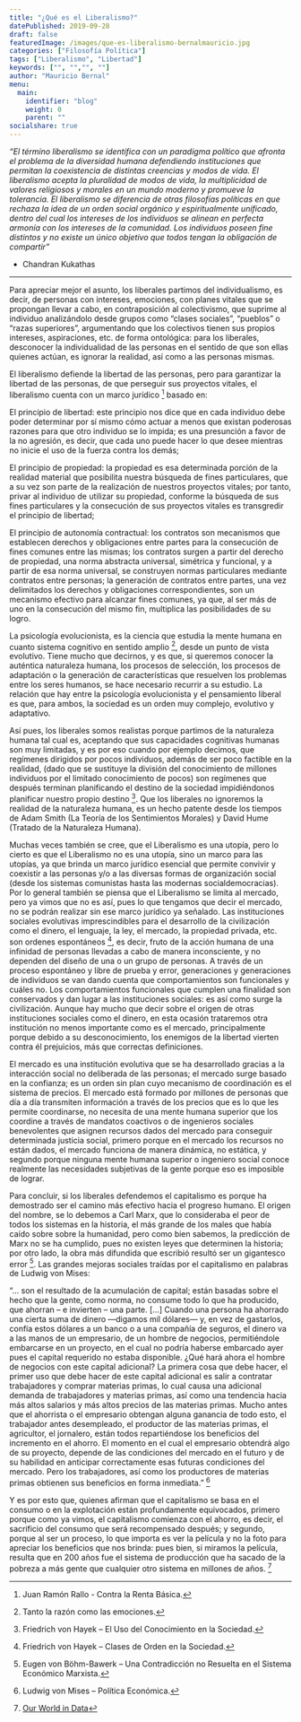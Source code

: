 ```yaml
---
title: "¿Qué es el Liberalismo?"
datePublished: 2019-09-28
draft: false
featuredImage: /images/que-es-liberalismo-bernalmauricio.jpg
categories: ["Filosofía Política"]
tags: ["Liberalismo", "Libertad"]
keywords: ["", "","", ""]
author: "Mauricio Bernal"
menu:
  main:
    identifier: "blog"
    weight: 0 
    parent: ""
socialshare: true
---
```


*“El término liberalismo se identifica con un paradigma político que afronta el problema de la diversidad humana defendiendo instituciones que permitan la coexistencia de distintas creencias y modos de vida. El liberalismo acepta la pluralidad de modos de vida, la multiplicidad de valores religiosos y morales en un mundo moderno y promueve la tolerancia. El liberalismo se diferencia de otras filosofías políticas en que rechaza la idea de un orden social orgánico y espiritualmente unificado, dentro del cual los intereses de los individuos se alinean en perfecta armonía con los intereses de la comunidad. Los individuos poseen fine distintos y no existe un único objetivo que todos tengan la obligación de compartir”*

- Chandran Kukathas

--- 

Para apreciar mejor el asunto, los liberales partimos del individualismo, es decir, de personas con intereses, emociones, con planes vitales que se propongan llevar a cabo, en contraposición al colectivismo, que suprime al individuo analizándolo desde grupos como “clases sociales”, “pueblos” o “razas superiores”, argumentando que los colectivos tienen sus propios intereses, aspiraciones, etc. de forma ontológica: para los liberales, desconocer la individualidad de las personas en el sentido de que son ellas quienes actúan, es ignorar la realidad, así como a las personas mismas.

El liberalismo defiende la libertad de las personas, pero para garantizar la libertad de las personas, de que perseguir sus proyectos vitales, el liberalismo cuenta con un marco jurídico [^1] basado en:

El principio de libertad: este principio nos dice que en cada individuo debe poder determinar por sí mismo cómo actuar a menos que existan poderosas razones para que otro individuo se lo impida; es una presunción a favor de la no agresión, es decir, que cada uno puede hacer lo que desee mientras no inicie el uso de la fuerza contra los demás;

El principio de propiedad: la propiedad es esa determinada porción de la realidad material que posibilita nuestra búsqueda de fines particulares, que a su vez son parte de la realización de nuestros proyectos vitales; por tanto, privar al individuo de utilizar su propiedad, conforme la búsqueda de sus fines particulares y la consecución de sus proyectos vitales es transgredir el principio de libertad;

El principio de autonomía contractual: los contratos son mecanismos que establecen derechos y obligaciones entre partes para la consecución de fines comunes entre las mismas; los contratos surgen a partir del derecho de propiedad, una norma abstracta universal, simétrica y funcional, y a partir de esa norma universal, se construyen normas particulares mediante contratos entre personas; la generación de contratos entre partes, una vez delimitados los derechos y obligaciones correspondientes, son un mecanismo efectivo para alcanzar fines comunes, ya que, al ser más de uno en la consecución del mismo fin, multiplica las posibilidades de su logro.

La psicología evolucionista, es la ciencia que estudia la mente humana en cuanto sistema cognitivo en sentido amplio [^2], desde un punto de vista evolutivo. Tiene mucho que decirnos, y es que, si queremos conocer la auténtica naturaleza humana, los procesos de selección, los procesos de adaptación o la generación de características que resuelven los problemas entre los seres humanos, se hace necesario recurrir a su estudio. La relación que hay entre la psicología evolucionista y el pensamiento liberal es que, para ambos, la sociedad es un orden muy complejo, evolutivo y adaptativo.

Así pues, los liberales somos realistas porque partimos de la naturaleza humana tal cual es, aceptando que sus capacidades cognitivas humanas son muy limitadas, y es por eso cuando por ejemplo decimos, que regímenes dirigidos por pocos individuos, además de ser poco factible en la realidad, (dado que se sustituye la división del conocimiento de millones individuos por el limitado conocimiento de pocos) son regímenes que después terminan planificando el destino de la sociedad impidiéndonos planificar nuestro propio destino [^3]. Que los liberales no ignoremos la realidad de la naturaleza humana, es un hecho patente desde los tiempos de Adam Smith (La Teoría de los Sentimientos Morales) y David Hume (Tratado de la Naturaleza Humana).

Muchas veces también se cree, que el Liberalismo es una utopía, pero lo cierto es que el Liberalismo no es una utopía, sino un marco para las utopías, ya que brinda un marco jurídico esencial que permite convivir y coexistir a las personas y/o a las diversas formas de organización social (desde los sistemas comunistas hasta las modernas socialdemocracias). Por lo general también se piensa que el Liberalismo se limita al mercado, pero ya vimos que no es así, pues lo que tengamos que decir el mercado, no se podrán realizar sin ese marco jurídico ya señalado. Las instituciones sociales evolutivas imprescindibles para el desarrollo de la civilización como el dinero, el lenguaje, la ley, el mercado, la propiedad privada, etc. son ordenes espontáneos [^4], es decir, fruto de la acción humana de una infinidad de personas llevadas a cabo de manera inconsciente, y no dependen del diseño de una o un grupo de personas. A través de un proceso espontáneo y libre de prueba y error, generaciones y generaciones de individuos se van dando cuenta que comportamientos son funcionales y cuáles no. Los comportamientos funcionales que cumplen una finalidad son conservados y dan lugar a las instituciones sociales: es así como surge la civilización. Aunque hay mucho que decir sobre el origen de otras instituciones sociales como el dinero, en esta ocasión trataremos otra institución no menos importante como es el mercado, principalmente porque debido a su desconocimiento, los enemigos de la libertad vierten contra él prejuicios, más que correctas definiciones.

El mercado es una institución evolutiva que se ha desarrollado gracias a la interacción social no deliberada de las personas; el mercado surge basado en la confianza; es un orden sin plan cuyo mecanismo de coordinación es el sistema de precios. El mercado está formado por millones de personas que día a día transmiten información a través de los precios que es lo que les permite coordinarse, no necesita de una mente humana superior que los coordine a través de mandatos coactivos o de ingenieros sociales benevolentes que asignen recursos dados del mercado para conseguir determinada justicia social, primero porque en el mercado los recursos no están dados, el mercado funciona de manera dinámica, no estática, y segundo porque ninguna mente humana superior o ingeniero social conoce realmente las necesidades subjetivas de la gente porque eso es imposible de lograr.

Para concluir, si los liberales defendemos el capitalismo es porque ha demostrado ser el camino más efectivo hacia el progreso humano. El origen del nombre, se lo debemos a Carl Marx, que lo consideraba el peor de todos los sistemas en la historia, el más grande de los males que había caído sobre sobre la humanidad, pero como bien sabemos, la predicción de Marx no se ha cumplido, pues no existen leyes que determinen la historia; por otro lado, la obra más difundida que escribió resultó ser un gigantesco error [^5].  Las grandes mejoras sociales traídas por el capitalismo en palabras de Ludwig von Mises:

“… son el resultado de la acumulación de capital; están basadas sobre el hecho que la gente, como norma, no consume todo lo que ha producido, que ahorran – e invierten – una parte. […] Cuando una persona ha ahorrado una cierta suma de dinero —digamos mil dólares— y, en vez de gastarlos, confía estos dólares a un banco o a una compañía de seguros, el dinero va a las manos de un empresario, de un hombre de negocios, permitiéndole embarcarse en un proyecto, en el cual no podría haberse embarcado ayer pues el capital requerido no estaba disponible. ¿Qué hará ahora el hombre de negocios con este capital adicional? La primera cosa que debe hacer, el primer uso que debe hacer de este capital adicional es salir a contratar trabajadores y comprar materias primas, lo cual causa una adicional demanda de trabajadores y materias primas, así como una tendencia hacia más altos salarios y más altos precios de las materias primas. Mucho antes que el ahorrista o el empresario obtengan alguna ganancia de todo esto, el trabajador antes desempleado, el productor de las materias primas, el agricultor, el jornalero, están todos repartiéndose los beneficios del incremento en el ahorro. El momento en el cual el empresario obtendrá algo de su proyecto, depende de las condiciones del mercado en el futuro y de su habilidad en anticipar correctamente esas futuras condiciones del mercado. Pero los trabajadores, así como los productores de materias primas obtienen sus beneficios en forma inmediata.” [^6]

Y es por esto que, quienes afirman que el capitalismo se basa en el consumo o en la explotación están profundamente equivocados, primero porque como ya vimos, el capitalismo comienza con el ahorro, es decir, el sacrificio del consumo que será recompensado después; y segundo, porque al ser un proceso, lo que importa es ver la película y no la foto para apreciar los beneficios que nos brinda: pues bien, si miramos la película, resulta que en 200 años fue el sistema de producción que ha sacado de la pobreza a más gente que cualquier otro sistema en millones de años. [^7]


[^1]: Juan Ramón Rallo - Contra la Renta Básica.

[^2]: Tanto la razón como las emociones.

[^3]: Friedrich von Hayek – El Uso del Conocimiento en la Sociedad.

[^4]: Friedrich von Hayek – Clases de Orden en la Sociedad.

[^5]: Eugen von Böhm-Bawerk – Una Contradicción no Resuelta en el Sistema Económico Marxista.

[^6]: Ludwig von Mises – Política Económica.

[^7]: [Our World in Data](https://ourworldindata.org/extreme-poverty) 